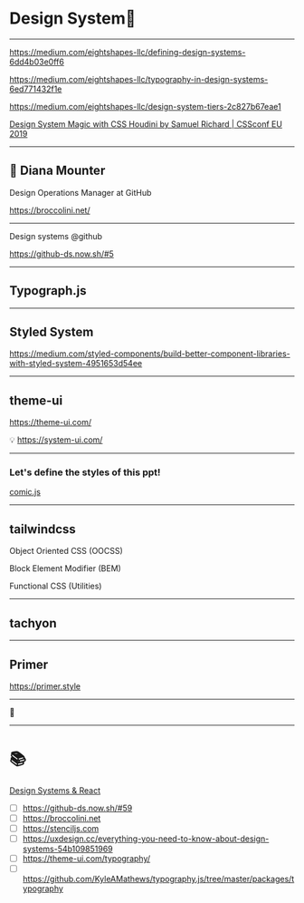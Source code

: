 

<Head>
  <title>An Overview of Design System</title>
</Head>

# Design System🎨

---

<https://medium.com/eightshapes-llc/defining-design-systems-6dd4b03e0ff6>

<https://medium.com/eightshapes-llc/typography-in-design-systems-6ed771432f1e>

<https://medium.com/eightshapes-llc/design-system-tiers-2c827b67eae1>

[Design System Magic with CSS Houdini by Samuel Richard | CSSconf EU 2019](https://www.youtube.com/watch?v=1W79T2ibd5Y)

---

## 👩 Diana Mounter

Design Operations Manager at GitHub

<https://broccolini.net/>

---

Design systems @github

<https://github-ds.now.sh/#5>

---

## Typograph.js

---

## Styled System

<https://medium.com/styled-components/build-better-component-libraries-with-styled-system-4951653d54ee>

---

## theme-ui

<https://theme-ui.com/>

💡 <https://system-ui.com/>

---

### Let's define the styles of this ppt!

[comic.js](https://github.com/jxnblk/mdx-deck/blob/master/packages/themes/comic.js)

---

## tailwindcss

Object Oriented CSS (OOCSS)

Block Element Modifier (BEM)

Functional CSS (Utilities)

---

## tachyon

---

## Primer

https://primer.style

---

🍷

---

# 📚

[Design Systems & React](https://github-ds.now.sh/)

- [ ] https://github-ds.now.sh/#59
- [ ] https://broccolini.net
- [ ] https://stenciljs.com
- [ ] https://uxdesign.cc/everything-you-need-to-know-about-design-systems-54b109851969
- [ ] https://theme-ui.com/typography/
- [ ] https://github.com/KyleAMathews/typography.js/tree/master/packages/typography
